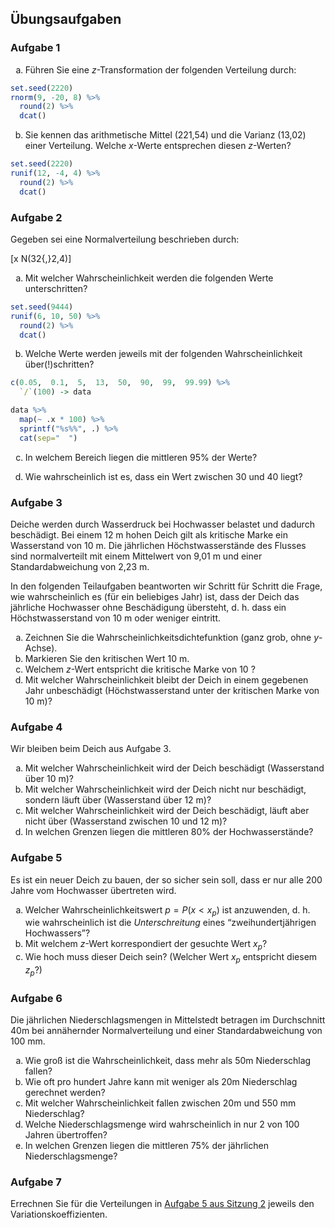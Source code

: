 ## Übungsaufgaben {-}

### Aufgabe 1

a) Führen Sie eine $z$-Transformation der folgenden Verteilung durch:

```r
set.seed(2220)
rnorm(9, -20, 8) %>%
  round(2) %>%
  dcat()
```

b) Sie kennen das arithmetische Mittel (221,54) und die Varianz (13,02) einer Verteilung. Welche $x$-Werte entsprechen diesen $z$-Werten?

```r
set.seed(2220)
runif(12, -4, 4) %>%
  round(2) %>%
  dcat()
```

### Aufgabe 2

Gegeben sei eine Normalverteilung beschrieben durch:

\[x \sim N(32{,}2,\enspace4{,}4)\]

a) Mit welcher Wahrscheinlichkeit werden die folgenden Werte unterschritten?

```r
set.seed(9444)
runif(6, 10, 50) %>%
  round(2) %>%
  dcat()
```

b) Welche Werte werden jeweils mit der folgenden Wahrscheinlichkeit über(!)schritten?

```r
c(0.05,  0.1,  5,  13,  50,  90,  99,  99.99) %>%
  `/`(100) -> data

data %>%
  map(~ .x * 100) %>%
  sprintf("%s%%", .) %>%
  cat(sep="  ")
```

c) In welchem Bereich liegen die mittleren 95% der Werte?

d) Wie wahrscheinlich ist es, dass ein Wert zwischen 30 und 40 liegt?

### Aufgabe 3

Deiche werden durch Wasserdruck bei Hochwasser belastet und dadurch beschädigt. Bei einem 12&nbsp;m hohen Deich gilt als kritische Marke ein Wasserstand von 10&nbsp;m. Die jährlichen Höchstwasserstände des Flusses sind normalverteilt mit einem Mittelwert von 9,01&nbsp;m und einer Standardabweichung von 2,23&nbsp;m.

In den folgenden Teilaufgaben beantworten wir Schritt für Schritt die Frage, wie wahrscheinlich es (für ein beliebiges Jahr) ist, dass der Deich das jährliche Hochwasser ohne Beschädigung übersteht, d.&nbsp;h. dass ein Höchstwasserstand von 10&nbsp;m oder weniger eintritt.

a) Zeichnen Sie die Wahrscheinlichkeitsdichtefunktion (ganz grob, ohne $y$-Achse).
a) Markieren Sie den kritischen Wert 10&nbsp;m.
a) Welchem $z$-Wert entspricht die kritische Marke von 10&nbsp;?
b) Mit welcher Wahrscheinlichkeit bleibt der Deich in einem gegebenen Jahr unbeschädigt (Höchstwasserstand unter der kritischen Marke von 10&nbsp;m)?


### Aufgabe 4

Wir bleiben beim Deich aus Aufgabe 3.

a) Mit welcher Wahrscheinlichkeit wird der Deich beschädigt (Wasserstand über 10&nbsp;m)?
a) Mit welcher Wahrscheinlichkeit wird der Deich nicht nur beschädigt, sondern läuft über (Wasserstand über 12&nbsp;m)?
a) Mit welcher Wahrscheinlichkeit wird der Deich beschädigt, läuft aber nicht über (Wasserstand zwischen 10 und 12&nbsp;m)?
a) In welchen Grenzen liegen die mittleren 80% der Hochwasserstände?

### Aufgabe 5

Es ist ein neuer Deich zu bauen, der so sicher sein soll, dass er nur alle 200 Jahre vom Hochwasser übertreten wird. 

a) Welcher Wahrscheinlichkeitswert $p=P(x < x_p)$ ist anzuwenden, d.&nbsp;h. wie wahrscheinlich ist die *Unterschreitung* eines "zweihundertjährigen Hochwassers"?
b) Mit welchem $z$-Wert korrespondiert der gesuchte Wert $x_p$?
c) Wie hoch muss dieser Deich sein? (Welcher Wert $x_p$ entspricht diesem $z_p$?)

### Aufgabe 6

Die jährlichen Niederschlagsmengen in Mittelstedt betragen im Durchschnitt 40m bei annähernder Normalverteilung und einer Standardabweichung von 100&nbsp;mm. 

a) Wie groß ist die Wahrscheinlichkeit, dass mehr als 50m Niederschlag fallen?
b) Wie oft pro hundert Jahre kann mit weniger als 20m Niederschlag gerechnet werden?
c) Mit welcher Wahrscheinlichkeit fallen zwischen 20m und 550&nbsp;mm Niederschlag?
d) Welche Niederschlagsmenge wird wahrscheinlich in nur 2 von 100 Jahren übertroffen?
e) In welchen Grenzen liegen die mittleren 75% der jährlichen Niederschlagsmenge?

### Aufgabe 7

Errechnen Sie für die Verteilungen in [Aufgabe 5 aus Sitzung 2](#ex2-5) jeweils den Variationskoeffizienten.
